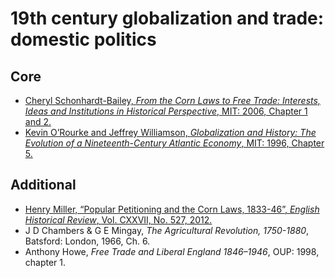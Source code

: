 # 19th century globalization and trade: domestic politics

## Core 

+ [Cheryl Schonhardt-Bailey, *From the Corn Laws to Free Trade: Interests, Ideas and Institutions in Historical Perspective*, MIT: 2006, Chapter 1 and 2.](https://ebookcentral.proquest.com/lib/kcl/reader.action?docID=3338560&ppg=16){target="_blank"}
+ [Kevin O'Rourke and Jeffrey Williamson, *Globalization and History: The Evolution of a Nineteenth-Century Atlantic Economy*, MIT: 1996, Chapter 5.](https://ebookcentral.proquest.com/lib/kcl/reader.action?docID=3338827&ppg=90){target="_blank"}

## Additional 

+ [Henry Miller, "Popular Petitioning and the Corn Laws, 1833-46", *English Historical Review*, Vol. CXXVII, No. 527, 2012.](
https://www.jstor.org/stable/23272690)
+ J D Chambers & G E Mingay, *The Agricultural Revolution, 1750-1880*, Batsford: London, 1966, Ch. 6.
+ Anthony Howe, *Free Trade and Liberal England 1846–1946*, OUP: 1998, chapter 1.
